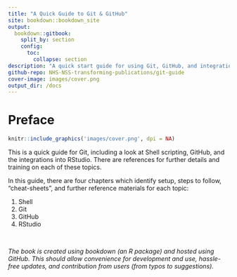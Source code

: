 ```yaml
---
title: "A Quick Guide to Git & GitHub"
site: bookdown::bookdown_site
output: 
  bookdown::gitbook:
    split_by: section
    config:
      toc:
        collapse: section
description: "A quick start guide for using Git, GitHub, and integrations with RStudio"
github-repo: NHS-NSS-transforming-publications/git-guide
cover-image: images/cover.png
output_dir: /docs
---
```


# Preface {-}

```r
knitr::include_graphics('images/cover.png', dpi = NA)
```

This is a quick guide for Git, including a look at Shell scripting, GitHub, and the integrations into RStudio. There are references for further details and training on each of these topics.

In this guide, there are four chapters which identify setup, steps to follow, "cheat-sheets", and further reference materials for each topic:

1. Shell
2. Git
3. GitHub
4. RStudio

&nbsp;

*The book is created using bookdown (an R package) and hosted using GitHub. This should allow convenience for development and use, hassle-free updates, and contribution from users (from typos to suggestions).*
